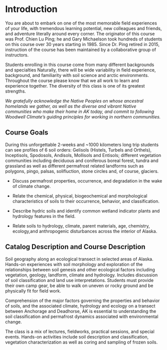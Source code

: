 # Introduction

You are about to embark on one of the most memorable field experiences of your life, with tremendous learning potential, new colleagues and friends, and adventure literally around every corner. The originator of this course was Prof. Chien Lu Ping; he and Gary Michaelson took hundreds of students on this course over 30 years starting in 1985. Since Dr. Ping retired in 2015, instruction of the course has been maintained by a collaborative group of instructors.

Students enrolling in this course come from many different backgrounds and specialties Naturally, there will be wide variability in field experience, background, and familiarity with soil science and arctic environments. Throughout the course please know that we all work to learn and experience together. The diversity of this class is one of its greatest strengths. 

*We gratefully acknowledge the Native Peoples on whose ancestral homelands we gather, as well as the diverse and vibrant Native communities who make their home in AK today, and commit to following Woodwell Climate’s guiding principles for working in northern communities.*

## Course Goals

During this unforgettable 2-weeks and ~1000 kilometers long trip students can
see profiles of 6 soil orders: Gelisols (Histels, Turbels and Orthels), Inceptisols,
Spodosols, Andisols, Mollisols and Entisols; different vegetation communities
including deciduous and coniferous boreal forest, tundra and grassland as well as
different permafrost related landforms such as polygons, pingo, palsas,
solifluction, stone circles and, of course, glaciers.

- Discuss permafrost properties, occurrence, and degradation in the wake of
climate change.

- Relate the chemical, physical, biogeochemical and morphological characteristics
of soils to their occurrence, behavior, and classification.

- Describe hydric soils and identify common wetland indicator plants and
hydrology features in the field.

- Relate soils to hydrology, climate, parent materials, age, chemistry, ecology,and
anthropogenic disturbances across the interior of Alaska.

## Catalog Description and Course Description

Soil geography along an ecological transect in selected areas of Alaska. Hands-on experiences with soil morphology and exploration of the relationships between soil genesis and other ecological factors including vegetation, geology, landform, climate and hydrology. Includes discussion of soil classification and land use interpretations. Students must provide their own camp gear, be able to walk on uneven or rocky ground and be physically fit for field work.

Comprehension of the major factors governing the properties and behavior of soils, and the associated climate, hydrology and ecology on a transect between Anchorage and Deadhorse, AK is essential to understanding the soil classification and permafrost dynamics associated with environmental change.

The class is a mix of lectures, fieldworks, practical sessions, and special events.
Hands-on activities include soil description and classification, vegetation
characterization as well as coring and sampling of frozen soils.